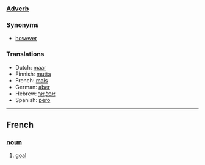 ===[[Adverb]]===

===Synonyms===
*[[however]]

===Translations===
*Dutch: [[maar]]
*Finnish: [[mutta]]
*French: [[mais]]
*German: [[aber]]
*Hebrew: [[אבל]],[[אך]]
*Spanish: [[pero]]
----
==French==
===[[noun]]===
#[[goal]]